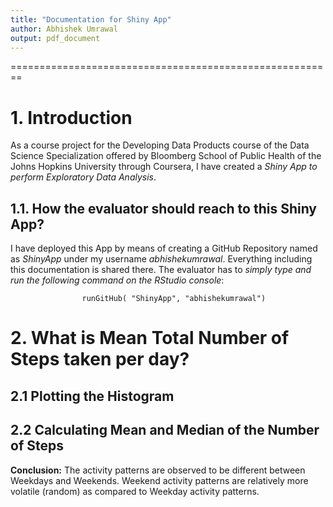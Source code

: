 ```yaml
---
title: "Documentation for Shiny App"
author: Abhishek Umrawal
output: pdf_document
---
```


========================================================

# 1. Introduction

As a course project for the Developing Data Products course of the Data Science Specialization offered by Bloomberg School of Public Health of the Johns Hopkins University through Coursera, I have created a *Shiny App to perform Exploratory Data Analysis*. 

## 1.1. How the evaluator should reach to this Shiny App?

I have deployed this App by means of creating a GitHub Repository named as *ShinyApp* under my username *abhishekumrawal*. Everything including this documentation is shared there. The evaluator has to *simply type and run the following command on the RStudio console*:

                    runGitHub( "ShinyApp", "abhishekumrawal")






# 2. What is Mean Total Number of Steps taken per day?

## 2.1 Plotting the Histogram

## 2.2 Calculating Mean and Median of the Number of Steps


**Conclusion:** The activity patterns are observed to be different between Weekdays and Weekends. Weekend activity patterns are relatively more volatile (random) as compared to Weekday activity patterns.
